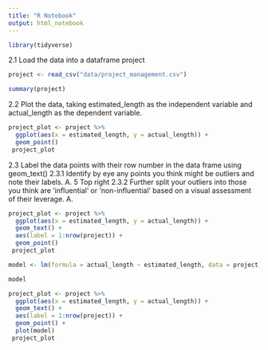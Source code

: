 ```yaml
---
title: "R Notebook"
output: html_notebook
---
```


```r
library(tidyverse)
```

2.1 Load the data into a dataframe project
```r
project <- read_csv("data/project_management.csv")
```


```r
summary(project)
```

2.2 Plot the data, taking estimated_length as the independent variable and actual_length as the dependent variable.
```r
project_plot <- project %>%
  ggplot(aes(x = estimated_length, y = actual_length)) +
  geom_point()
 project_plot 
```

2.3 Label the data points with their row number in the data frame using geom_text()
2.3.1 Identify by eye any points you think might be outliers and note their labels. A. 5 Top right
2.3.2 Further split your outliers into those you think are ‘influential’ or ‘non-influential’ based on a visual assessment of their leverage. A.
```r
project_plot <- project %>%
  ggplot(aes(x = estimated_length, y = actual_length)) +
  geom_text() +
  aes(label = 1:nrow(project)) +
  geom_point()
 project_plot
```

```r
model <- lm(formula = actual_length ~ estimated_length, data = project)

model
```


```r
project_plot <- project %>%
  ggplot(aes(x = estimated_length, y = actual_length)) +
  geom_text() +
  aes(label = 1:nrow(project)) +
  geom_point() +
  plot(model)
 project_plot
```

















